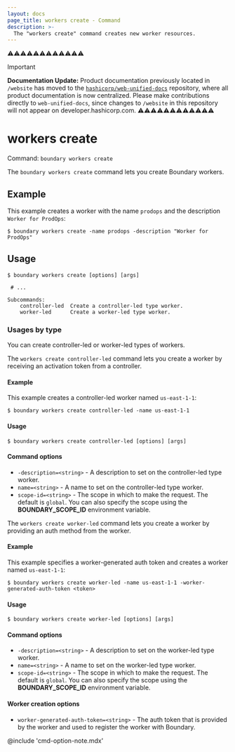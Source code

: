 ```yaml
---
layout: docs
page_title: workers create - Command
description: >-
  The "workers create" command creates new worker resources.
---
```


⚠️⚠️⚠️⚠️⚠️⚠️⚠️⚠️⚠️⚠️⚠️⚠️
> [!IMPORTANT]  
> **Documentation Update:** Product documentation previously located in `/website` has moved to the [`hashicorp/web-unified-docs`](https://github.com/hashicorp/web-unified-docs) repository, where all product documentation is now centralized. Please make contributions directly to `web-unified-docs`, since changes to `/website` in this repository will not appear on developer.hashicorp.com.
⚠️⚠️⚠️⚠️⚠️⚠️⚠️⚠️⚠️⚠️⚠️⚠️

# workers create

Command: `boundary workers create`

The `boundary workers create` command lets you create Boundary workers.

## Example

This example creates a worker with the name `prodops` and the description `Worker for ProdOps`:

```shell-session
$ boundary workers create -name prodops -description "Worker for ProdOps"
```

## Usage

<CodeBlockConfig hideClipboard>

```shell-session
$ boundary workers create [options] [args]

 # ...

Subcommands:
    controller-led  Create a controller-led type worker.
    worker-led      Create a worker-led type worker.
```

</CodeBlockConfig>

### Usages by type

You can create controller-led or worker-led types of workers.

<Tabs>
<Tab heading="controller-led">

The `workers create controller-led` command lets you create a worker by receiving an activation token from a controller.

#### Example

This example creates a controller-led worker named `us-east-1-1`:

<CodeBlockConfig hideClipboard>

```shell-session
$ boundary workers create controller-led -name us-east-1-1
```

</CodeBlockConfig>

#### Usage

```shell-session
$ boundary workers create controller-led [options] [args]
```

#### Command options

- `-description=<string>` - A description to set on the controller-led type worker.
- `name=<string>` - A name to set on the controller-led type worker.
- `scope-id=<string>` - The scope in which to make the request.
The default is `global`.
You can also specify the scope using the **BOUNDARY_SCOPE_ID** environment variable.

</Tab>
<Tab heading="worker-led">

The `workers create worker-led` command lets you create a worker by providing an auth method from the worker.

#### Example

This example specifies a worker-generated auth token and creates a worker named `us-east-1-1`:

<CodeBlockConfig hideClipboard>

```shell-session
$ boundary workers create worker-led -name us-east-1-1 -worker-generated-auth-token <token>
```

</CodeBlockConfig>

#### Usage

```shell-session
$ boundary workers create worker-led [options] [args]
```

#### Command options

- `-description=<string>` - A description to set on the worker-led type worker.
- `name=<string>` - A name to set on the worker-led type worker.
- `scope-id=<string>` - The scope in which to make the request.
The default is `global`.
You can also specify the scope using the **BOUNDARY_SCOPE_ID** environment variable.

#### Worker creation options

- `worker-generated-auth-token=<string>` - The auth token that is provided by the worker and used to register the worker with Boundary.

</Tab>
</Tabs>

@include 'cmd-option-note.mdx'